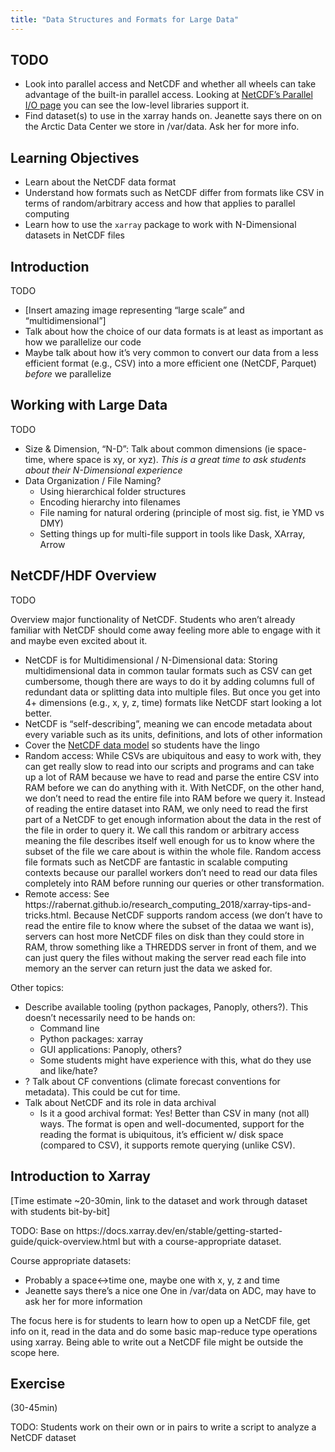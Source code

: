 ```yaml
---
title: "Data Structures and Formats for Large Data"
---
```


## TODO

- Look into parallel access and NetCDF and whether all wheels can take advantage of the built-in parallel access. Looking at [NetCDF's Parallel I/O page](https://docs.unidata.ucar.edu/netcdf-c/current/parallel_io.html) you can see the low-level libraries support it.
- Find dataset(s) to use in the xarray hands on. Jeanette says there on on the Arctic Data Center we store in /var/data. Ask her for more info.

## Learning Objectives

- Learn about the NetCDF data format
- Understand how formats such as NetCDF differ from formats like CSV in terms of random/arbitrary access and how that applies to parallel computing
- Learn how to use the `xarray` package to work with N-Dimensional datasets in NetCDF files

## Introduction

TODO

- [Insert amazing image representing "large scale" and "multidimensional"]
- Talk about how the choice of our data formats is at least as important as how we parallelize our code
- Maybe talk about how it's very common to convert our data from a less efficient format (e.g., CSV) into a more efficient one (NetCDF, Parquet) _before_ we parallelize

## Working with Large Data

TODO

- Size & Dimension, "N-D": Talk about common dimensions (ie space-time, where space is xy, or xyz). _This is a great time to ask students about their N-Dimensional experience_
- Data Organization / File Naming?
    - Using hierarchical folder structures
    - Encoding hierarchy into filenames
    - File naming for natural ordering (principle of most sig. fist, ie YMD vs DMY)
    - Setting things up for multi-file support in tools like Dask, XArray, Arrow

## NetCDF/HDF Overview

TODO

Overview major functionality of NetCDF.
Students who aren't already familiar with NetCDF should come away feeling more able to engage with it and maybe even excited about it.

- NetCDF is for Multidimensional / N-Dimensional data: Storing multidimensional data in common taular formats such as CSV can get cumbersome, though there are ways to do it by adding columns full of redundant data or splitting data into multiple files. But once you get into 4+ dimensions (e.g., x, y, z, time) formats like NetCDF start looking a lot better.
- NetCDF is "self-describing", meaning we can encode metadata about every variable such as its units, definitions, and lots of other information
- Cover the [NetCDF data model](https://docs.unidata.ucar.edu/netcdf-c/current/netcdf_data_model.html) so students have the lingo
- Random access: While CSVs are ubiquitous and easy to work with, they can get really slow to read into our scripts and programs and can take up a lot of RAM because we have to read and parse the entire CSV into RAM before we can do anything with it. With NetCDF, on the other hand, we don't need to read the entire file into RAM before we query it. Instead of reading the entire dataset into RAM, we only need to read the first part of a NetCDF to get enough information about the data in the rest of the file in order to query it. We call this random or arbitrary access meaning the file describes itself well enough for us to know where the subset of the file we care about is within the whole file. Random access file formats such as NetCDF are fantastic in scalable computing contexts because our parallel workers don't need to read our data files completely into RAM before running our queries or other transformation.
- Remote access: See https://rabernat.github.io/research_computing_2018/xarray-tips-and-tricks.html. Because NetCDF supports random access (we don't have to read the entire file to know where the subset of the dataa we want is), servers can host more NetCDF files on disk than they could store in RAM, throw something like a THREDDS server in front of them, and we can just query the files without making the server read each file into memory an the server can return just the data we asked for.

Other topics:

- Describe available tooling (python packages, Panoply, others?). This doesn't necessarily need to be hands on:
    - Command line
    - Python packages: xarray
    - GUI applications: Panoply, others?
    - Some students might have experience with this, what do they use and like/hate?
- ? Talk about CF conventions (climate forecast conventions for metadata). This could be cut for time.
- Talk about NetCDF and its role in data archival
    - Is it a good archival format: Yes! Better than CSV in many (not all) ways. The format is open and well-documented, support for the reading the format is ubiquitous, it's efficient w/ disk space (compared to CSV), it supports remote querying (unlike CSV).

## Introduction to Xarray

[Time estimate ~20-30min, link to the dataset and work through dataset with students bit-by-bit]

TODO: Base on https://docs.xarray.dev/en/stable/getting-started-guide/quick-overview.html but with a course-appropriate dataset.

Course appropriate datasets:

- Probably a space<->time one, maybe one with x, y, z and time
- Jeanette says there's a nice one One in /var/data on ADC, may have to ask her for more information

The focus here is for students to learn how to open up a NetCDF file, get info on it, read in the data and do some basic map-reduce type operations using xarray.
Being able to write out a NetCDF file might be outside the scope here.

## Exercise

(30-45min)

TODO: Students work on their own or in pairs to write a script to analyze a NetCDF dataset
